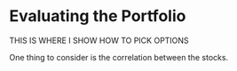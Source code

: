 # Evaluating the Portfolio

THIS IS WHERE I SHOW HOW TO PICK OPTIONS

One thing to consider is the correlation between the stocks. 